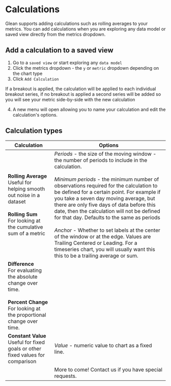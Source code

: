 
# Calculations

Glean supports adding calculations such as rolling averages to your metrics.
You can add calculations when you are exploring any data model or saved view directly from the metrics dropdown.

## Add a calculation to a saved view

1. Go to a `saved view` or start exploring any `data model`
2. Click the metrics dropdown - the `y` or `metric` dropdown depending on the chart type
3. Click `Add Calculation`

<Callout type="info">
  If a breakout is applied, the calculation will be applied to each individual
  breakout series, if no breakout is applied a second series will be added so
  you will see your metric side-by-side with the new calculation
</Callout>

4. A new menu will open allowing you to name your calculation and edit the calculation's options.

## Calculation types

| Calculation                                                                                                                                                | Options                                                                                                                                                                                                                                                                                                                                                                                                                                                                                                                                                                                                                                                          |
| ---------------------------------------------------------------------------------------------------------------------------------------------------------- | ---------------------------------------------------------------------------------------------------------------------------------------------------------------------------------------------------------------------------------------------------------------------------------------------------------------------------------------------------------------------------------------------------------------------------------------------------------------------------------------------------------------------------------------------------------------------------------------------------------------------------------------------------------------- |
| **Rolling Average** <br/> Useful for helping smooth out noise in a dataset <br/> <br/> **Rolling Sum** <br/> For looking at the cumulative sum of a metric | _Periods_ - the size of the moving window - the number of periods to include in the calculation. <br/> <br/> _Minimum periods_ - the minimum number of observations required for the calculation to be defined for a certain point. For example if you take a seven day moving average, but there are only five days of data before this date, then the calculation will not be defined for that day. Defaults to the same as periods <br/> <br/> _Anchor_ - Whether to set labels at the center of the window or at the edge. Values are Trailing Centered or Leading. For a timeseries chart, you will usually want this this to be a trailing average or sum. |
| **Difference** <br/> For evaluating the absolute change over time. <br/> <br/> **Percent Change** <br/> For looking at the proportional change over time.  |                                                                                                                                                                                                                                                                                                                                                                                                                                                                                                                                                                                                                                                                  |
| **Constant Value** <br/> Useful for fixed goals or other fixed values for comparison                                                                       | _Value_ - numeric value to chart as a fixed line.                                                                                                                                                                                                                                                                                                                                                                                                                                                                                                                                                                                                                |
|                                                                                                                                                            | More to come! Contact us if you have special requests.                                                                                                                                                                                                                                                                                                                                                                                                                                                                                                                                                                                                           |
